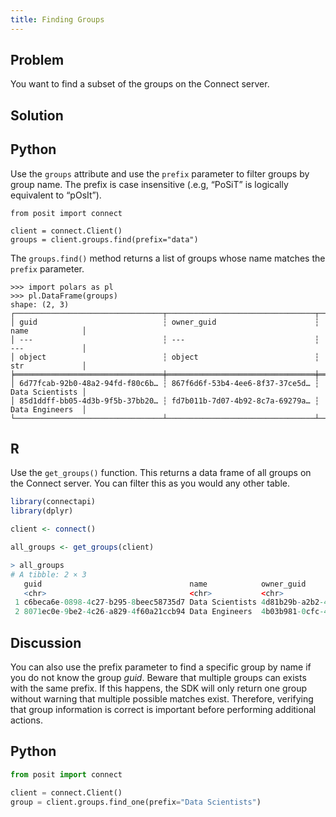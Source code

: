 ```yaml
---
title: Finding Groups
---
```


## Problem

You want to find a subset of the groups on the Connect server.

## Solution

:::{.panel-tabset group="language"}

## Python

Use the `groups` attribute and use the `prefix` parameter to filter groups by group name. The prefix is case insensitive (.e.g, "PoSiT" is logically equivalent to "pOsIt").

```.python
from posit import connect

client = connect.Client()
groups = client.groups.find(prefix="data")
```

The `groups.find()` method returns a list of groups whose name matches the `prefix` parameter.

```.python
>>> import polars as pl
>>> pl.DataFrame(groups)
shape: (2, 3)
┌─────────────────────────────────┬─────────────────────────────────┬─────────────────┐
│ guid                            ┆ owner_guid                      ┆ name            │
│ ---                             ┆ ---                             ┆ ---             │
│ object                          ┆ object                          ┆ str             │
╞═════════════════════════════════╪═════════════════════════════════╪═════════════════╡
│ 6d77fcab-92b0-48a2-94fd-f80c6b… ┆ 867f6d6f-53b4-4ee6-8f37-37ce5d… ┆ Data Scientists │
│ 85d1ddff-bb05-4d3b-9f5b-37bb20… ┆ fd7b011b-7d07-4b92-8c7a-69279a… ┆ Data Engineers  │
└─────────────────────────────────┴─────────────────────────────────┴─────────────────┘
```

## R

Use the `get_groups()` function. This returns a data frame of all groups on the Connect server. You can filter this as you would any other table.

```.r
library(connectapi)
library(dplyr)

client <- connect()

all_groups <- get_groups(client)
```

```.r
> all_groups
# A tibble: 2 × 3
   guid                                 name            owner_guid                          
   <chr>                                <chr>           <chr>                               
 1 c6beca6e-0898-4c27-b295-8beec58735d7 Data Scientists 4d81b29b-a2b2-41d3-8ef5-32cc5f63e679
 2 8071ec0e-9be2-4c26-a829-4f60a21ccb94 Data Engineers  4b03b981-0cfc-4d51-8dd4-a5521fe6dfb0

```

:::

## Discussion

You can also use the prefix parameter to find a specific group by name if you do not know the group *guid*. Beware that multiple groups can exists with the same prefix. If this happens, the SDK will only return one group without warning that multiple possible matches exist. Therefore, verifying that group information is correct is important before performing additional actions.

:::{.panel-tabset group="language"}

## Python

```python
from posit import connect

client = connect.Client()
group = client.groups.find_one(prefix="Data Scientists")
```

:::
